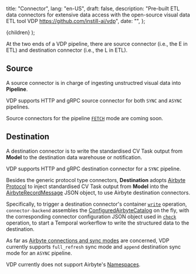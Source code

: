   title: "Connector",
  lang: "en-US",
  draft: false,
  description:
    "Pre-built ETL data connectors for extensive data access with the open-source visual data ETL tool VDP https://github.com/instill-ai/vdp",
  date: "",
};

  <DocsLayout meta={meta}>{children}</DocsLayout>
);

At the two ends of a VDP pipeline, there are source connector (i.e., the E in ETL) and destination connector (i.e., the L in ETL).

## Source

A source connector is in charge of ingesting unstructred visual data into **Pipeline**.

VDP supports HTTP and gRPC source connector for both `SYNC` and `ASYNC` pipelines.

Source connectors for the pipeline [`FETCH`](core-concepts/pipeline#fetch-mode) mode are coming soon.

## Destination

A destination connector is to write the standardised CV Task output from **Model** to the destination data warehouse or notification.

VDP supports HTTP and gRPC destination connector for a `SYNC` pipeline.

Besides the generic protocol type connectors, **Destination** adopts [Airbyte Protocol](https://docs.airbyte.com/understanding-airbyte/airbyte-protocol) to inject standardised CV Task output from **Model** into the [AirbyteRecordMessage](https://docs.airbyte.com/understanding-airbyte/airbyte-protocol/#airbyterecordmessage) JSON object, to use Airbyte destination connectors.

Specifically, to trigger a destination connector's container [`write`](https://docs.airbyte.com/understanding-airbyte/airbyte-protocol/#write) operation, `connector-backend` assembles the [ConfiguredAirbyteCatalog](https://docs.airbyte.com/understanding-airbyte/beginners-guide-to-catalog/#configuredairbytecatalog) on the fly, with the corresponding connector configuration JSON object used in [`check`](https://docs.airbyte.com/understanding-airbyte/airbyte-protocol/#check) operation, to start a Temporal workerflow to write the structured data to the destination.

As far as [Airbyte connections and sync modes](https://docs.airbyte.com/understanding-airbyte/connections) are concerned, VDP currently supports `full_refresh` sync mode and `append` destination sync mode for an `ASYNC` pipeline.

VDP currently does not support Airbyte's [Namespaces](https://docs.airbyte.com/understanding-airbyte/namespaces).
